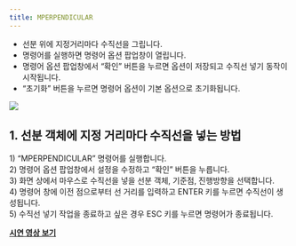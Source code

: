 ```yaml
---
title: MPERPENDICULAR
---
```



[image1]: ../../../../../assets/images/commands/mperpendicular/image1.png

* 선분 위에 지정거리마다 수직선을 그립니다.  
* 명령어를 실행하면 명령어 옵션 팝업창이 열립니다.  
* 명령어 옵션 팝업창에서 “확인” 버튼을 누르면 옵션이 저장되고 수직선 넣기 동작이 시작됩니다.  
* “초기화” 버튼을 누르면 명령어 옵션이 기본 옵션으로 초기화됩니다.

![][image1]

## **1\. 선분 객체에 지정 거리마다 수직선을 넣는 방법**

1\) “MPERPENDICULAR” 명령어를 실행합니다.  
2\) 명령어 옵션 팝업창에서 설정을 수정하고 “확인” 버튼을 누릅니다.  
3\) 화면 상에서 마우스로 수직선을 넣을 선분 객체, 기준점, 진행방향을 선택합니다.  
4\) 명령어 창에 이전 점으로부터 선 거리를 입력하고 ENTER 키를 누르면 수직선이 생성됩니다.  
5\) 수직선 넣기 작업을 종료하고 싶은 경우 ESC 키를 누르면 명령어가 종료됩니다.

[**<Icon name="youtube" class="emoji"/> 시연 영상 보기**](https://youtu.be/DrS2ZzvmHI4)